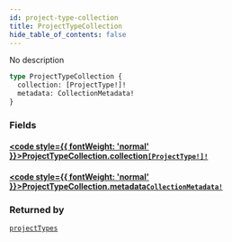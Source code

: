 ```yaml
---
id: project-type-collection
title: ProjectTypeCollection
hide_table_of_contents: false
---
```








No description

```graphql
type ProjectTypeCollection {
  collection: [ProjectType!]!
  metadata: CollectionMetadata!
}
```


### Fields

#### [<code style={{ fontWeight: 'normal' }}>ProjectTypeCollection.<b>collection</b></code>](#)<Bullet />[`[ProjectType!]!`](/api/graphql/documentation/objects/project-type) <Badge class="secondary" text="non-null"/> <Badge class="secondary" text="object"/>
> 
> 

#### [<code style={{ fontWeight: 'normal' }}>ProjectTypeCollection.<b>metadata</b></code>](#)<Bullet />[`CollectionMetadata!`](/api/graphql/documentation/objects/collection-metadata) <Badge class="secondary" text="non-null"/> <Badge class="secondary" text="object"/>
> 
> 



### Returned by

[`projectTypes`](/api/graphql/documentation/queries/project-types)  <Badge class="secondary" text="query"/>



